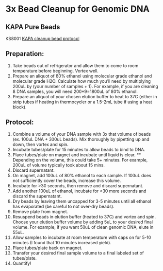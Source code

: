 # 3x Bead Cleanup for Genomic DNA
## KAPA Pure Beads
KS8001
[KAPA cleanup bead protocol](https://rochesequencingstore.com/wp-content/uploads/2022/07/KAPA-Pure-Beads-Technical-Data-Sheet.pdf)


## Preparation:
  1. Take beads out of refrigerator and allow them to come to room temperature before beginning. Vortex well.
  2. Prepare an aliquot of 80% ethanol using molecular grade ethanol and molecular grade H2O. Calculate how much you'll need by multiplying 200uL by (your number of samples + 1). For example, if you are cleaning 8 DNA samples, you will need 200*9=1800uL of 80% ethanol.
  3. Prepare an aliquot of your chosen elution buffer to heat to 37C (either in strip tubes if heating in thermocycler or a 1.5-2mL tube if using a heat block).

## Protocol:
  1. Combine a volume of your DNA sample with 3x that volume of beads (ex. 100uL DNA + 300uL beads). Mix thoroughly by pipetting up and down, then vortex and spin.
  2. Incubate tubes/plate for 15 minutes to allow beads to bind to DNA.
  3. Place tubes/plate on magnet and incubate until liquid is clear.
    ** Depending on the volume, this could take 5+ minutes. For example, 200uL of volume typically took about 15 mins.
  4. Discard supernatant.
  5. On magnet, add 100uL of 80% ethanol to each sample. If 100uL does not sufficiently cover the beads, increase this volume.
  6. Incubate for >30 seconds, then remove and discard supernatant.
  7. Add another 100uL of ethanol, incubate for >30 more seconds and discard the supernatant.
  8. Dry beads by leaving them uncapped for 3-5 minutes until all ethanol has evaporated (be careful to not over-dry beads).
  9. Remove plate from magnet.
  10. Resuspend beads in elution buffer (heated to 37C) and vortex and spin. Choose your elution buffer volume by adding 5uL to your desired final volume. For example, if you want 50uL of clean genomic DNA, elute in 55uL.
  11. Allow samples to incubate at room temperature with caps on for 5-10 minutes (I found that 10 minutes increased yield).
  12. Place tubes/plate back on magnet.
  13. Transfer your desired final sample volume to a final labeled set of tubes/plate. 
  14. Quantify!
